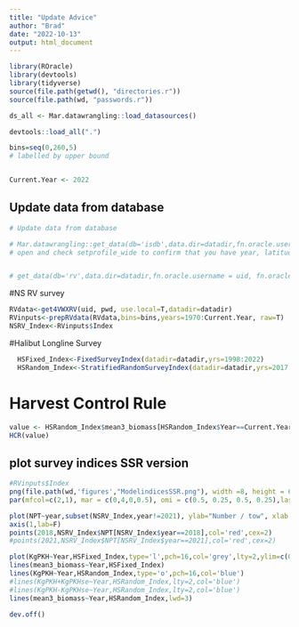 ```yaml
---
title: "Update Advice"
author: "Brad"
date: "2022-10-13"
output: html_document
---
```



```r
library(ROracle)
library(devtools)
library(tidyverse)
source(file.path(getwd(), "directories.r"))
source(file.path(wd, "passwords.r")) 

ds_all <- Mar.datawrangling::load_datasources()

devtools::load_all(".")

bins=seq(0,260,5)
# labelled by upper bound


Current.Year <- 2022


```


## Update data from database 

```r


# Update data from database 

# Mar.datawrangling::get_data(db='isdb',data.dir=datadir,fn.oracle.username = uid, fn.oracle.password = pwd, fn.oracle.dsn = 'ptran',usepkg='roracle',force.extract=T)
# open and check setprofile_wide to confirm that you have year, latitude & longitude


# get_data(db='rv',data.dir=datadir,fn.oracle.username = uid, fn.oracle.password = pwd, fn.oracle.dsn = 'ptran',usepkg='roracle',force.extract=T)

```



#NS RV survey

```r
RVdata<-get4VWXRV(uid, pwd, use.local=T,datadir=datadir)
RVinputs<-prepRVdata(RVdata,bins=bins,years=1970:Current.Year, raw=T)
NSRV_Index<-RVinputs$Index

```

#Halibut Longline Survey

```r

  HSFixed_Index<-FixedSurveyIndex(datadir=datadir,yrs=1998:2022)
  HSRandom_Index<-StratifiedRandomSurveyIndex(datadir=datadir,yrs=2017:Current.Year)

```

# Harvest Control Rule
```r
value <- HSRandom_Index$mean3_biomass[HSRandom_Index$Year==Current.Year]
HCR(value)

```


## plot survey indices SSR version
```r
#RVinputs$Index
png(file.path(wd,'figures',"ModelindicesSSR.png"), width =8, height = 6,units='in',pointsize=12, res=300,type='cairo')
par(mfcol=c(2,1), mar = c(0,4,0,0.5), omi = c(0.5, 0.25, 0.5, 0.25),las=1)

plot(NPT~year,subset(NSRV_Index,year!=2021), ylab="Number / tow", xlab = '', ylim=c(0,max(NPT)*1.2), type='o',pch=16,xlim=c(1970,Current.Year),xaxt='n')
axis(1,lab=F)
points(2018,NSRV_Index$NPT[NSRV_Index$year==2018],col='red',cex=2)
#points(2021,NSRV_Index$NPT[NSRV_Index$year==2021],col='red',cex=2)

plot(KgPKH~Year,HSFixed_Index,type='l',pch=16,col='grey',lty=2,ylim=c(0,255),xlim=c(1970,Current.Year), ylab="Kg / 1000 hooks")
lines(mean3_biomass~Year,HSFixed_Index)
lines(KgPKH~Year,HSRandom_Index,type='o',pch=16,col='blue')
#lines(KgPKH+KgPKHse~Year,HSRandom_Index,lty=2,col='blue')
#lines(KgPKH-KgPKHse~Year,HSRandom_Index,lty=2,col='blue')
lines(mean3_biomass~Year,HSRandom_Index,lwd=3)

dev.off()


```
